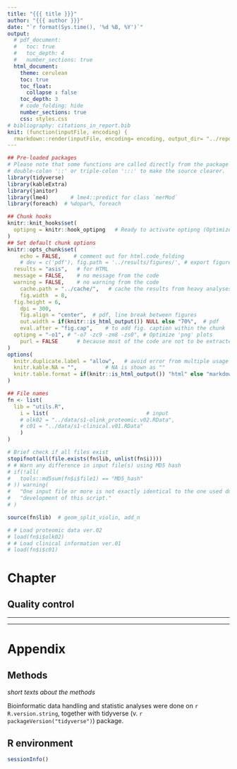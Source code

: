 ```yaml
---
title: "{{{ title }}}"
author: "{{{ author }}}"
date: "`r format(Sys.time(), '%d %B, %Y')`"
output:
  # pdf_document:
  #   toc: true
  #   toc_depth: 4
  #   number_sections: true
  html_document:
    theme: cerulean
    toc: true
    toc_float: 
      collapse : false
    toc_depth: 3
    # code_folding: hide
    number_sections: true
    css: styles.css
# bibliography: citations_in_report.bib
knit: (function(inputFile, encoding) {
  rmarkdown::render(inputFile, encoding= encoding, output_dir= "../reports") })
---
```


```r
## Pre-loaded packages
# Please note that some functions are called directly from the package using
# double-colon '::' or triple-colon ':::' to make the source clearer.
library(tidyverse)
library(kableExtra)
library(janitor)
library(lme4)       # lme4::predict for class `merMod`
library(foreach)  # %dopar%, foreach

## Chunk hooks
knitr::knit_hooks$set(
  optipng = knitr::hook_optipng   # Ready to activate optipng (Optimize PNG)
)
## Set default chunk options
knitr::opts_chunk$set(
	echo = FALSE,    # comment out for html.code_folding
	# dev = c('pdf'), fig.path = '../results/figures/', # export figures to pdf files
  results = "asis",   # for HTML
  message = FALSE,    # no message from the code
  warning = FALSE,    # no warning from the code
	cache.path = "../cache/",   # cache the results from heavy analyses
	fig.width  = 8,
  fig.height = 6,
	dpi = 300,
	fig.align = "center",  # pdf, line break between figures
	out.width = if(knitr::is_html_output()) NULL else "70%",  # pdf
	eval.after = "fig.cap",    # to add fig. caption within the chunk
  optipng = "-o1", # "-o7 -zc9 -zm8 -zs0", # Optimize 'png' plots
	purl = FALSE      # because most of the code are not to be extracted
)
options(
  knitr.duplicate.label = "allow",   # avoid error from multiple usage of child
  knitr.kable.NA = "",         # NA is shown as ""
  knitr.table.format = if(knitr::is_html_output()) "html" else "markdown"
)
```

```r
## File names
fn <- list(
  lib = "utils.R",
	i = list(                               # input
    # olk02 = "../data/s1-olink_proteomic.v02.RData", 
    # c01 = "../data/s1-clinical.v01.RData"
	)
)

# Brief check if all files exist
stopifnot(all(file.exists(fn$lib, unlist(fn$i))))
# # Warn any difference in input file(s) using MD5 hash
# if(!all(
#   tools::md5sum(fn$i$file1) == "MD5_hash"
# )) warning(
#   "One input file or more is not exactly identical to the one used during ",
#   "development of this script."
# )

source(fn$lib)  # geom_split_violin, add_n

# # Load proteomic data ver.02
# load(fn$i$olk02)
# # Load clinical information ver.01
# load(fn$i$c01)
```

\newpage

# Chapter

## Quality control


----------------------------



----------------------------

# Appendix

## Methods

_short texts about the methods_

Bioinformatic data handling and statistic analyses were done on `r R.version.string`, 
together with tidyverse (v. `r packageVersion("tidyverse")`) package.

## R environment

```r
sessionInfo()
```
